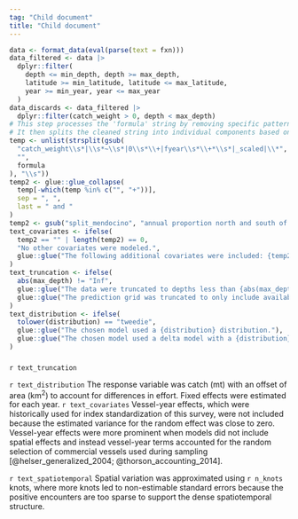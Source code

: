 ```yaml
---
tag: "Child document"
title: "Child document"
---
```


```r
data <- format_data(eval(parse(text = fxn)))
data_filtered <- data |>
  dplyr::filter(
    depth <= min_depth, depth >= max_depth,
    latitude >= min_latitude, latitude <= max_latitude,
    year >= min_year, year <= max_year
  )
data_discards <- data_filtered |>
  dplyr::filter(catch_weight > 0, depth < max_depth)
# This step processes the 'formula' string by removing specific patterns such as 'catch_weight', '~', '0 +', 'fyear', '_scaled', and '*' using regular expressions.
# It then splits the cleaned string into individual components based on whitespace, and unlists the result to create a character vector of formula terms.
temp <- unlist(strsplit(gsub(
  "catch_weight\\s*|\\s*~\\s*|0\\s*\\+|fyear\\s*\\+*\\s*|_scaled|\\*",
  "",
  formula
), "\\s"))
temp2 <- glue::glue_collapse(
  temp[-which(temp %in% c("", "+"))],
  sep = ", ",
  last = " and "
) 
temp2 <- gsub("split_mendocino", "annual proportion north and south of Cape Mendocino", temp2)
text_covariates <- ifelse(
  temp2 == "" | length(temp2) == 0,
  "No other covariates were modeled.",
  glue::glue("The following additional covariates were included: {temp2}.")
)
text_truncation <- ifelse(
  abs(max_depth) != "Inf",
  glue::glue("The data were truncated to depths less than {abs(max_depth)} m prior to modeling given that there were {xfun::numbers_to_words(NROW(data_discards))} positive encounters in depths deeper than {abs(max_depth)} m. The prediction grid was also truncated to only include available survey locations in depths between {abs(min_depth)}--{abs(max_depth)} m to limit extrapolating beyond the data and edge effects."),
  glue::glue("The prediction grid was truncated to only include available survey locations in depths deeper than {abs(min_depth)} to limit extrapolating beyond the data and edge effects.")
)
text_distribution <- ifelse(
  tolower(distribution) == "tweedie",
  glue::glue("The chosen model used a {distribution} distribution."),
  glue::glue("The chosen model used a delta model with a {distribution} distribution for the catch-rate component. A logit-link was used for encounter probability and a log-link for positive catch rates.")
)
```

### \gls{`r text_survey`}

`r text_truncation` 

`r text_distribution`
The response variable was catch (mt) with an offset of area (km^2^) to account for differences in effort. Fixed effects were estimated for each year.
`r text_covariates`
Vessel-year effects, which were historically used for index standardization of this survey, were not included because the estimated variance for the random effect was close to zero. Vessel-year effects were more prominent when models did not include spatial effects and instead vessel-year terms accounted for the random selection of commercial vessels used during sampling [@helser_generalized_2004; @thorson_accounting_2014].

`r text_spatiotemporal`
Spatial variation was approximated using `r n_knots` knots, where more knots led to non-estimable standard errors because the positive encounters are too sparse to support the dense spatiotemporal structure.
